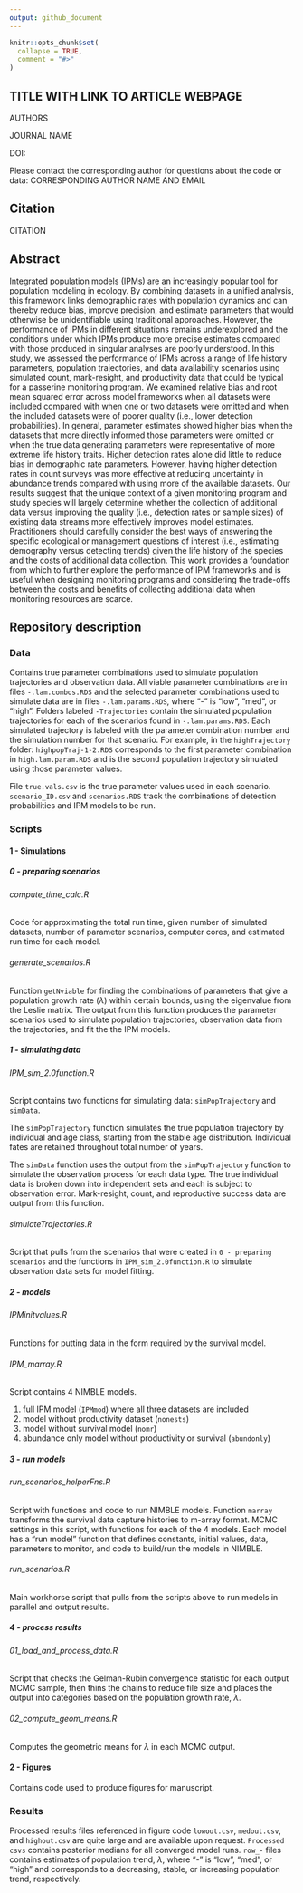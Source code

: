 ```yaml
---
output: github_document
---
```


<!-- README.md is generated from README.Rmd. Please edit that file -->

```r
knitr::opts_chunk$set(
  collapse = TRUE,
  comment = "#>"
)
```

## TITLE WITH LINK TO ARTICLE WEBPAGE

AUTHORS

JOURNAL NAME

DOI: 

Please contact the corresponding author for questions about the code or data: CORRESPONDING AUTHOR NAME AND EMAIL

## Citation

CITATION

## Abstract

Integrated population models (IPMs) are an increasingly popular tool for population modeling in ecology. By combining datasets in a unified analysis, this framework links demographic rates with population dynamics and can thereby reduce bias, improve precision, and estimate parameters that would otherwise be unidentifiable using traditional approaches. However, the performance of IPMs in different situations remains underexplored and the conditions under which IPMs produce more precise estimates compared with those produced in singular analyses are poorly understood. In this study, we assessed the performance of IPMs across a range of life history parameters, population trajectories, and data availability scenarios using simulated count, mark-resight, and productivity data that could be typical for a passerine monitoring program. We examined relative bias and root mean squared error across model frameworks when all datasets were included compared with when one or two datasets were omitted and when the included datasets were of poorer quality (i.e., lower detection probabilities). In general, parameter estimates showed higher bias when the datasets that more directly informed those parameters were omitted or when the true data generating parameters were representative of more extreme life history traits. Higher detection rates alone did little to reduce bias in demographic rate parameters. However, having higher detection rates in count surveys was more effective at reducing uncertainty in abundance trends compared with using more of the available datasets. Our results suggest that the unique context of a given monitoring program and study species will largely determine whether the collection of additional data versus improving the quality (i.e., detection rates or sample sizes) of existing data streams more effectively improves model estimates. Practitioners should carefully consider the best ways of answering the specific ecological or management questions of interest (i.e., estimating demography versus detecting trends) given the life history of the species and the costs of additional data collection. This work provides a foundation from which to further explore the performance of IPM frameworks and is useful when designing monitoring programs and considering the trade-offs between the costs and benefits of collecting additional data when monitoring resources are scarce. 

## Repository description

### Data

Contains true parameter combinations used to simulate population trajectories and observation data. All viable parameter combinations are in files `-.lam.combos.RDS` and the selected parameter combinations used to simulate data are in files `-.lam.params.RDS`, where "-" is "low", "med", or "high". Folders labeled `-Trajectories` contain the simulated population trajectories for each of the scenarios found in `-.lam.params.RDS`. Each simulated trajectory is labeled with the parameter combination number and the simulation number for that scenario. For example, in the `highTrajectory` folder: `highpopTraj-1-2.RDS` corresponds to the first parameter combination in `high.lam.param.RDS` and is the second population trajectory simulated using those parameter values. 

File `true.vals.csv` is the true parameter values used in each scenario. `scenario_ID.csv` and `scenarios.RDS` track the combinations of detection probabilities and IPM models to be run.  

### Scripts

#### 1 - Simulations

##### 0 - preparing scenarios

###### compute_time_calc.R
Code for approximating the total run time, given number of simulated datasets, number of parameter scenarios, computer cores, and estimated run time for each model. 

###### generate_scenarios.R

Function `getNviable` for finding the combinations of parameters that give a population growth rate ($\lambda$) within certain bounds, using the eigenvalue from the Leslie matrix. The output from this function produces the parameter scenarios used to simulate population trajectories, observation data from the trajectories, and fit the the IPM models. 

##### 1 - simulating data

###### IPM_sim_2.0function.R

Script contains two functions for simulating data: `simPopTrajectory` and `simData`.

The `simPopTrajectory` function simulates the true population trajectory by individual and age class, starting from the stable age distribution. Individual fates are retained throughout total number of years.

The `simData` function uses the output from the `simPopTrajectory` function to simulate the observation process for each data type. The true individual data is broken down into independent sets and each is subject to observation error. Mark-resight, count, and reproductive success data are output from this function. 

###### simulateTrajectories.R

Script that pulls from the scenarios that were created in `0 - preparing scenarios` and the functions in `IPM_sim_2.0function.R` to simulate observation data sets for model fitting. 

##### 2 - models

###### IPMinitvalues.R
Functions for putting data in the form required by the survival model. 

###### IPM_marray.R
Script contains 4 NIMBLE models. 

 1. full IPM model (`IPMmod`) where all three datasets are included
 2. model without productivity dataset (`nonests`)
 3. model without survival model (`nomr`)
 4. abundance only model without productivity or survival (`abundonly`)

##### 3 - run models

###### run_scenarios_helperFns.R

Script with functions and code to run NIMBLE models. Function `marray` transforms the survival data capture histories to m-array format. MCMC settings in this script, with functions for each of the 4 models. Each model has a "run model" function that defines constants, initial values, data, parameters to monitor, and code to build/run the models in NIMBLE. 

###### run_scenarios.R

Main workhorse script that pulls from the scripts above to run models in parallel and output results. 

##### 4 - process results

###### 01_load_and_process_data.R

Script that checks the Gelman-Rubin convergence statistic for each output MCMC sample, then thins the chains to reduce file size and places the output into categories based on the population growth rate, $\lambda$. 

###### 02_compute_geom_means.R

Computes the geometric means for $\lambda$ in each MCMC output. 

#### 2 - Figures

Contains code used to produce figures for manuscript. 

### Results

Processed results files referenced in figure code `lowout.csv`, `medout.csv`, and `highout.csv` are quite large and are available upon request. `Processed csvs` contains posterior medians for all converged model runs. `row_-` files contains estimates of population trend, $\lambda$, where "-" is "low", "med", or "high" and corresponds to a decreasing, stable, or increasing population trend, respectively. 









